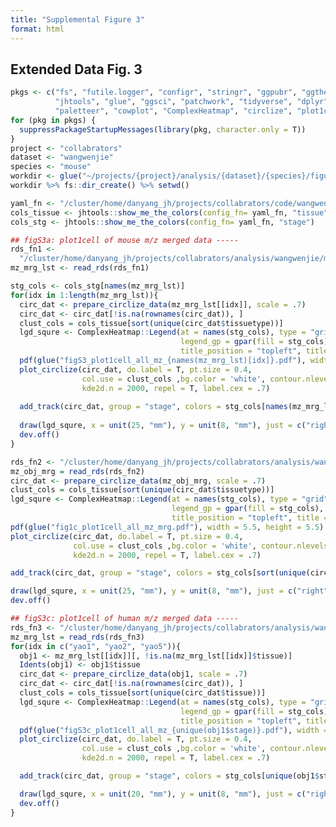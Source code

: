 ```yaml
---
title: "Supplemental Figure 3"
format: html
---
```

## Extended Data Fig. 3

```r

pkgs <- c("fs", "futile.logger", "configr", "stringr", "ggpubr", "ggthemes", 
          "jhtools", "glue", "ggsci", "patchwork", "tidyverse", "dplyr", "Seurat", 
          "paletteer", "cowplot", "ComplexHeatmap", "circlize", "plot1cell")  
for (pkg in pkgs) {
  suppressPackageStartupMessages(library(pkg, character.only = T))
}
project <- "collabrators"
dataset <- "wangwenjie"
species <- "mouse"
workdir <- glue("~/projects/{project}/analysis/{dataset}/{species}/figures/figS3")
workdir %>% fs::dir_create() %>% setwd()

yaml_fn <- "/cluster/home/danyang_jh/projects/collabrators/code/wangwenjie/mouse/figures/configs.yaml"
cols_tissue <- jhtools::show_me_the_colors(config_fn= yaml_fn, "tissue")
cols_stg <- jhtools::show_me_the_colors(config_fn= yaml_fn, "stage")

## figS3a: plot1cell of mouse m/z merged data -----
rds_fn1 <- 
  "/cluster/home/danyang_jh/projects/collabrators/analysis/wangwenjie/mouse/figures/rds/mouse_mz_mrg_lst.rds"
mz_mrg_lst <- read_rds(rds_fn1)

stg_cols <- cols_stg[names(mz_mrg_lst)]
for(idx in 1:length(mz_mrg_lst)){
  circ_dat <- prepare_circlize_data(mz_mrg_lst[[idx]], scale = .7)
  circ_dat <- circ_dat[!is.na(rownames(circ_dat)), ]
  clust_cols = cols_tissue[sort(unique(circ_dat$tissuetype))]
  lgd_squre <- ComplexHeatmap::Legend(at = names(stg_cols), type = "grid", 
                                      legend_gp = gpar(fill = stg_cols), 
                                      title_position = "topleft", title = "stage")
  pdf(glue("figS3_plot1cell_all_mz_{names(mz_mrg_lst)[idx]}.pdf"), width = 5.5, height = 5.5)
  plot_circlize(circ_dat, do.label = T, pt.size = 0.4, 
                col.use = clust_cols ,bg.color = 'white', contour.nlevels = 100, 
                kde2d.n = 2000, repel = T, label.cex = .7)
  
  add_track(circ_dat, group = "stage", colors = stg_cols[names(mz_mrg_lst)[idx]], track_num = 2) 
  
  draw(lgd_squre, x = unit(25, "mm"), y = unit(8, "mm"), just = c("right", "bottom"))
  dev.off()
}

rds_fn2 <- "/cluster/home/danyang_jh/projects/collabrators/analysis/wangwenjie/mouse/figures/rds/mouse_mz_obj_merged.rds"
mz_obj_mrg = read_rds(rds_fn2)
circ_dat <- prepare_circlize_data(mz_obj_mrg, scale = .7)
clust_cols = cols_tissue[sort(unique(circ_dat$tissuetype))]
lgd_squre <- ComplexHeatmap::Legend(at = names(stg_cols), type = "grid", 
                                    legend_gp = gpar(fill = stg_cols), 
                                    title_position = "topleft", title = "stage")
pdf(glue("fig1c_plot1cell_all_mz_mrg.pdf"), width = 5.5, height = 5.5)
plot_circlize(circ_dat, do.label = T, pt.size = 0.4, 
              col.use = clust_cols ,bg.color = 'white', contour.nlevels = 100, 
              kde2d.n = 2000, repel = T, label.cex = .7)

add_track(circ_dat, group = "stage", colors = stg_cols[sort(unique(circ_dat$stage))], track_num = 2) 

draw(lgd_squre, x = unit(25, "mm"), y = unit(8, "mm"), just = c("right", "bottom"))
dev.off()

## figS3c: plot1cell of human m/z merged data -----
rds_fn3 <- "/cluster/home/danyang_jh/projects/collabrators/analysis/wangwenjie/mouse/figures/rds/human_mz_mrg_lst.rds"
mz_mrg_lst = read_rds(rds_fn3)
for(idx in c("yao1", "yao2", "yao5")){
  obj1 <- mz_mrg_lst[[idx]][, !is.na(mz_mrg_lst[[idx]]$tissue)]
  Idents(obj1) <- obj1$tissue
  circ_dat <- prepare_circlize_data(obj1, scale = .7)
  circ_dat <- circ_dat[!is.na(rownames(circ_dat)), ]
  clust_cols = cols_tissue[sort(unique(circ_dat$tissue))]
  lgd_squre <- ComplexHeatmap::Legend(at = names(stg_cols), type = "grid",
                                      legend_gp = gpar(fill = stg_cols),
                                      title_position = "topleft", title = "stage")
  pdf(glue("figS3c_plot1cell_all_mz_{unique(obj1$stage)}.pdf"), width = 5.5, height = 5.5)
  plot_circlize(circ_dat, do.label = T, pt.size = 0.4,
                col.use = clust_cols ,bg.color = 'white', contour.nlevels = 100,
                kde2d.n = 2000, repel = T, label.cex = .7)

  add_track(circ_dat, group = "stage", colors = stg_cols[unique(obj1$stage)], track_num = 2)

  draw(lgd_squre, x = unit(20, "mm"), y = unit(8, "mm"), just = c("right", "bottom"))
  dev.off()
}





```

